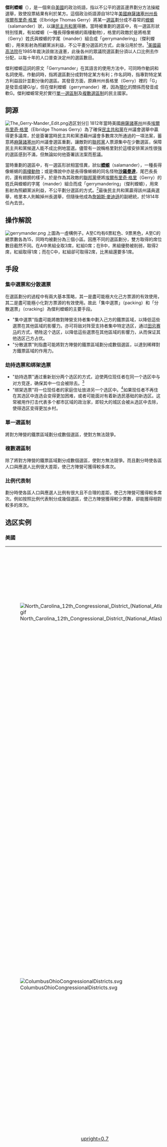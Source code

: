 {{noteTA
|G1=USState
|1=zh-cn:格里;zh-tw:傑利;
|2=zh:埃爾布里奇;zh-tw:艾布瑞基;
}}
{{outdated|time=2019-6-28}}
{{Politics}}
'''傑利蠑螈'''（{{lang-en|Gerrymander}}），是一個來自[[美國|美國]]的政治術語，指以不公平的選區邊界劃分方法操縱選舉，致使投票結果有利於某方。這個政治術語源自1812年[[美國|美國]][[麻薩諸塞州|麻薩諸塞州]][[州長|州長]][[埃爾布里奇·格里|埃爾布里奇·格里]]（Elbridge Thomas Gerry）將某一[[選區|選區]]劃分成不尋常的[[蠑螈|蠑螈]]（salamander）狀，以讓[[民主共和黨|民主共和黨]]得勝。當時被重劃的選區中，有一選區形狀特別怪異，有如蠑螈（一種長得像蜥蜴的兩棲動物），格里的政敵於是將格里（Gerry）姓氏與蠑螈的字尾（mander）組合成「gerrymandering」（傑利蠑螈），用來影射為照顧黨派利益，不公平畫分選區的方式，此後沿用於世。<ref>{{cite news|url=http://udn.com/news/story/9804/1684683|title=何謂傑利蠑螈|newspaper=聯合新聞網|date=2016-05-10|accessdate=2016-10-19|archive-date=2020-06-16|archive-url=https://web.archive.org/web/20200616174337/https://udn.com/news/story/9804/1684683|dead-url=no}}</ref>[[美國最高法院|美國最高法院]]在1985年裁決該做法違憲，此後各州的眾議院選區劃分須以人口比例去作分配，以每十年的人口普查決定州的選區數目。

傑利蠑螈這詞的原文「Gerrymander」在其語言的使用方法中，可同時作動詞和名詞使用。作動詞時，指將選區劃分成對特定某方有利；作名詞時，指專對特定某方利益設計並劃分後的選區。其發音方面，原麻州州長格里（Gerry）裡的「G」是發音成硬G/g/，但在傑利蠑螈（gerrymander）裡，因為[[顎化|顎化]]的關係而發音成軟G。傑利蠑螈常見於實行[[單一選區制|單一選區制]]及[[複數選區制|複數選區制]]的民主國家。

==詞源==
[[File:The_Gerry-Mander_Edit.png|thumb]]选区划分]]
1812年當時美國[[麻薩諸塞州|麻薩諸塞州]]州長[[埃爾布里奇·格里|埃爾布里奇·格里]]（Elbridge Thomas Gerry）為了確保[[民主共和黨|民主共和黨]]在州議會選舉中贏得更多議席，於是簽署當時民主共和黨憑藉州議會多數席次所通過的一項法案，蓄意將[[麻薩諸塞州|麻薩諸塞州]]的州議會選區重劃，讓敵對的[[聯邦黨|聯邦黨]]人票源集中在少數選區，保障民主共和黨候選人能不成比例地當選。儘管有一說稱格里對於這樣安排黨派性很強的選區感到不滿，但無論如何他簽署該法案而惹議。

當時重劃的選區中，有一選區形狀相當怪異，狀似'''[[蠑螈|蠑螈]]'''（salamander），一種長得像蜥蜴的[[兩棲動物|兩棲動物]]；或是傳說中亦是長得像蜥蜴的同名怪物'''[[沙羅曼達|沙羅曼達]]'''，尾巴長長的，還有翅膀的樣子。於是作為其政敵的[[聯邦黨|聯邦黨]]便將[[埃爾布里奇·格里|埃爾布里奇·格里]]（Gerry）的姓氏與蠑螈的字尾（mander）組合而成「gerrymandering」（傑利蠑螈），用來影射為照顧黨派利益，不公平劃分選區的方式。<ref>{{cite news|url=http://www.epochtimes.com/b5/5/5/22/n930310.htm|title=避免傑利蠑螈 立委選區重劃是重大考驗|newspaper=大紀元|date=2005-05-22|accessdate=2016-10-19|archive-date=2020-06-16|archive-url=https://web.archive.org/web/20200616174350/https://www.epochtimes.com/b5/5/5/22/n930310.htm|dead-url=no}}</ref>最後民主共和黨贏得該州議員選舉，格里本人則輸掉州長選舉，但隨後他成為[[詹姆斯·麥迪遜|詹姆斯·麥迪遜]]的副總統，於1814年任內去世。

==操作解說==
{{Main|可塑性面积单元问题}}
[[File:gerrymander.png|center]]
上圖為一虛構例子。A至C均有6票紅色、9票黑色，A至C的總票數各為15，同時均被劃分為三個小區。因應不同的選區劃分，雙方取得的席位數目截然不同。在A中黑組全取3席，紅組0席；在B中，黑組優勢被削弱，取得2席，紅組取得1席；而在C中，紅組卻可取得2席，比黑組還要多1席。

== 手段 ==
=== 集中選票和分散選票 ===
在選區劃分的過程中有兩大基本策略，其一是盡可能極大化己方票源的有效使用，其二是盡可能極小化對方票源的有效使用。故此「集中選票」（packing）和「分散選票」（cracking）為傑利蠑螈的主要手段。

* "集中選票"指盡可能將敵對陣營支持者集中劃入己方的鐵票區域，以降低這些選票在其他區域的影響力。亦可将敌对阵营支持者集中特定选区，通过[[田忌赛马|田忌赛马]]的方式，牺牲这个选区，以降低這些選票在其他區域的影響力，从而保证其他选区己方占优。
* "分散選票"則指盡可能將對方陣營的鐵票區域劃分成數個選區，以達到稀釋對方鐵票區域的作用力。

===劫持选票和绑架选票===
* "劫持选票"通过重新划分两个选区的方式，迫使两位现任者在同一个选区中与对方竞逐，确保其中一位会被除去。<ref name="ProP20111102">{{cite web |title=Redistricting, a Devil’s Dictionary |first1=Olga |last1=Pierce |first2=Jeff |last2=Larson |first3=Lois |last3=Beckett |url=https://www.propublica.org/article/redistricting-a-devils-dictionary |date=November 2, 2011 |publisher=[[ProPublica|ProPublica]] |accessdate=2017-12-25 |archive-date=2020-12-17 |archive-url=https://web.archive.org/web/20201217215905/https://www.propublica.org/article/redistricting-a-devils-dictionary |dead-url=no }}</ref>
* "绑架选票"将一位现任者的家庭住址放进另一个选区中。<ref name="ProP20111102"/>如果现任者不再住在其选区中连选会变得更加困难，或者可能面对有着新选民基础的新选区。这常被用作打击代表多个都市区域的政治家，即较大的城区会被从选区中去除，使得选区变得更加乡村。

===單一選區制===
將對方陣營的鐵票區域劃分成數個選區，使對方無法競爭。

===複數選區制===
除了將對方陣營的鐵票區域劃分成數個選區，使對方無法競爭。而且劃分時使各區人口與應選人比例很大差距，使己方陣營可獲得較多席次。

===比例代表制===
劃分時使各區人口與應選人比例有很大且不合理的差距，使己方陣營可獲得較多席次。例如按照比例代表制分成幾個選區，使己方陣營獲得較少票數，卻能獲得相對較多的席次。

==选区实例==
=== 美國 ===
{{main|美國傑利蠑螈}}
{| class="wikitable"
|-
|[[File:North_Carolina_12th_Congressional_District_(National_Atlas).gif|frameless]]
|[[北卡罗来纳州第十二國會選區|北卡罗来纳州第十二國會選區]]在2003年至2016年间是"集中选票"的一个例子。这个选区中的居民主要是投票给民主党人的非裔美国人。
|-
|
|[[加利福尼亞州第二十三國會選區|加利福尼亞州第二十三國會選區]]被设计成按比例分割民主党的选民，处于一条狭长的海岸中，是一个"集中选票"式的选区划分例子。该选区在2010年人口普查后由加利福尼亚的无党派委员会重新绘划，不再遵照原有的边界。
|-
|[[File:ColumbusOhioCongressionalDistricts.svg|frameless]]
|一个"分散选票"式的选区划分例子。位于地图中央的[[富兰克林县_(俄亥俄州)|富兰克林县]]中，[[Columbus,_Ohio|俄亥俄州哥伦布]]集中的都市(也是主要支持自由派民主党的)区域，被一分为三，每块都被接上主要是投票给共和党的保守派的[[市郊|市郊]]，且在选票数上被其淹没。
|-
|style="text-align:center"|[[File:CA_11thCD_clip.png|upright=0.7]]
|[[加利福尼亞州第十一國會選區|加利福尼亞州第十一國會選區]]被划分成对它当时的现任共和党代表有利。该选区在2010年人口普查后被重新绘划。
|-
|[[File:California_District_38_2004.png|frameless]]
|两党现任者傑利蠑螈制造了[[加利福尼亞州第三十八國會選區|加利福尼亞州第三十八國會選區]]，[[Democratic_Party_(United_States)|民主党]]人{{le|Grace Napolitano}}的住址，她在2004年选举中自动当选。该选区在2010年人口普查后由加利福尼亚的无党派委员会重新绘划。
|-
|[[File:TX22_109.gif|frameless]]
|[[2003_Texas_redistricting|德克萨斯州在2003年争议性的划分选区]]使[[共和党人|共和党人]] [[Tom_DeLay|Tom DeLay]]在第22号选区当选。
|-
|[[File:CA_Senate_2008.png|upright=0.7]]
|[[加州参议院|加州参议院]]选区在南加州的怪异形状(2008) 招致了杰利蝾螈的批评。
|-
|[[File:Illinois_District_4_2004.png|frameless]]
|[[伊利诺伊州第四國會選區|伊利诺伊州第四國會選區]]耳罩般的形状将两块西班牙裔区域集中起来，只在[[294号州际公路|294号州际公路]]沿线保留狭窄的联结。
|-
|[[File:Utah's_2nd_congressional_district.gif|frameless]]
|自从民主党人[[吉姆·馬特森|吉姆·馬特森]]在2000年当选后，犹他州立法院重划了[[猶他州第二國會選區|第二國會選區]]以扶助未来的共和党多数地位。主要支持民主党的[[盐湖城|盐湖城]]，被与主要支持共和党的犹他州东部和南部通过一条穿过[[犹他县|犹他县]]的狭长地带连接起来。尽管如此，馬特森仍然连任。2011年，立法院创建了新的国会选区，将保守的乡村地区与更加都市的区域合并来冲淡民主党选票。
|-
|[[File:Illinois's_17th_congressional_district.gif|frameless]]
|在州西部的[[伊利諾州第十七國會選區|伊利諾州第十七國會選區]]被傑利蠑螈，主要的都市中心被联结起来，且[[迪凯特_(伊利诺伊州)|迪凯特]]被包含在内，虽然它几乎与主要选区相分离。2013年被重划。
|-
|[[File:Maryland_US_Congressional_District_3_(since_2013).tif|thumb]]
|在2014年，[[华盛顿邮报|华盛顿邮报]]将[[馬里蘭州第三國會選區|馬里蘭州第三國會選區]]列入全美前十个杰利蝾螈现象最严重的州。<ref name=":02">{{Cite news|url=https://www.washingtonpost.com/news/wonk/wp/2014/05/15/americas-most-gerrymandered-congressional-districts/|title=America's most gerrymandered congressional districts|last=Ingraham|first=Christopher|date=2014-05-15|work=Washington Post|access-date=2018-03-29|language=en-US|issn=0190-8286|archive-date=2020-12-03|archive-url=https://web.archive.org/web/20201203112914/https://www.washingtonpost.com/news/wonk/wp/2014/05/15/americas-most-gerrymandered-congressional-districts/|dead-url=no}}</ref> 选区划分偏向[[民主党人|民主党人]]。当前马里兰州第三选区代表[[John_Sarbanes|John Sarbanes]]提议的关于[[美利坚合众国选举改革|美国选举改革]]的[[For_the_People_Act_of_2019|For the People Act of 2019]]即着眼于杰利蝾螈，[[美国选举权|选举权利]]和其他问题。<ref>{{Cite web|url=https://www.congress.gov/bill/116th-congress/house-bill/1|title=H.R.1 - 116th Congress (2019-2020): To expand Americans' access to the ballot box, reduce the influence of big money in politics, and strengthen ethics rules for public servants, and for other purposes.|last=Sarbanes|first=John|date=2019-01-03|website=www.congress.gov|archive-url=https://web.archive.org/web/20190107072326/https://www.congress.gov/bill/116th-congress/house-bill/1|archive-date=2019-01-07|dead-url=no|access-date=2019-01-06}}</ref><ref>{{cite web|url=https://www.govtrack.us/congress/bills/116/hr1|title=H.R. 1 (116th)|author=116th Congress (2019)|date=January 3, 2019|work=Legislation|publisher=GovTrack.us|accessdate=March 7, 2019|quote=For the People Act of 2019|archive-date=2020-12-09|archive-url=https://web.archive.org/web/20201209022031/https://www.govtrack.us/congress/bills/116/hr1|dead-url=no}}</ref>
|-
|[[File:North_Carolina_US_Congressional_District_4_(since_2017).tif|thumb]]
|[[北卡羅來納州第四國會選區|北卡羅來納州第四國會選區]]劃分不當<ref name=":02"/> 2017年被重劃。
|}

=== 其他國家 ===
{| class="wikitable"
|-
|<br>[[File:Balakong_DUN_map.svg|thumb]]
|自反对党（即[[人民联盟_(马来西亚)|民联]]）执政马来西亚[[雪兰莪|雪兰莪]]后（吉隆坡的外围州属）后，[[马来西亚选举委员会|马来西亚选举委员会]]通过重新划分选区以帮助执政党通过分散选票（如图）或集中选票（如位于雪兰莪，全国最大的{{pc|白沙罗}}选区拥有超过15万选民，和约百公里以外的全国最小选区{{pc|布城}}相比是它的6倍）。重新划分后的选区使得城市凝聚力式微。其中图中加影（Kajang）选区将[[加影市|加影市]]的大部分地区划入一区，和无拉港（Balakong）及双溪拉玛（Sungai Ramal）属于{{pc|万宜}}国会选区。而杜顺大（Dusun Tua）和士毛月（Semenyih）则为加影外围乡村地区，并同时属{{pc|乌鲁冷岳}}国会选区，而再划分之前加影属于此选区。这样做使得以城市选票为主的反对党只能赢得左边的万宜，而右边的乌鲁冷岳则很有可能由执政党[[国阵|国阵]]赢得，除非乡村选民转变支持反对党。不过在2018年大选，反对党[[希望联盟|希望联盟]]凭借约五分之一的马来选民票转移反对党，使得杰利蝾螈无法发挥效用。
|}

== 各地案例 ==
=== 美國 ===
[[美國|美國]]的[[美國眾議院|国会众议院]]以及州议会選區劃分大致按人口的比例進行選區劃分，而各州的眾議院選區劃分須以人口比例去分配，同時容許各州議會按選舉結果去進行選區劃分（不是由聯邦政府定奪選區）。選區劃分使[[兩黨制|兩黨制]]得以鞏固，並確保[[共和黨_(美國)|共和黨]]和[[民主黨_(美國)|民主黨]]兩大黨維持主導地位。

每十年的人口普查及選舉結果均會影響未來十年的選區劃分，例如在[[2010年美國中期選舉|2010年美國中期選舉]]，共和黨勝出國會眾議院選舉，並取得31個州的執政權以及州議會；同年亦是人口普查，該年的選區重劃改變選舉人票的各州比例，被認為可以確保共和黨在未來十年主導美國政治、在選舉前佔絕對優勢，民主黨則在[[加州|加州]]和[[紐約州|紐約州]]等佔絕對優勢的地區進行選區劃分。選區劃分使每兩年舉行的眾議院選舉，不少選區實際上在選舉舉行前已可預知選舉結果。這也導致得票和議席不相等的情況，如[[2018年美國中期選舉|2018年美國中期選舉]]，共和黨在[[威斯康辛州|威斯康辛州]]僅取得45%的選票但嬴得63%的議席。

2021年3月22日，[[自由之家|自由之家]]发布特别报告指出，美国的选举制度使得两大党以外的任何[[第三勢力|第三勢力]]难以成为可行的替代选择，从而为美国越来越严重的[[政治极化|政治极化]]奠定基础；傑利蠑螈对美国政治产生了最具腐蚀性和最急剧的影响，意味着立法者可以选择选民，从而使得党内初选成为现任民选官员的真正竞争，而出来投票的通常都是坚定的党派拥护者；这种情况鼓励候选人采取更极端立场，并逐渐偏离[[中间路线|中间路线]]<ref>{{cite web | author=方冰 | url=https://www.voachinese.com/a/freedom-house-urges-reform-of-us-democracy-20210325/5828716.html | title=自由之家呼吁改善美国民主 “别让专制政权借此妄称他们的制度更优越” | publisher=[[美國之音|美國之音]]中文網 | date=2021-03-26 | accessdate=2021-05-29 | quote= | archive-date=2021-06-02 | archive-url=https://web.archive.org/web/20210602222315/https://www.voachinese.com/a/freedom-house-urges-reform-of-us-democracy-20210325/5828716.html | dead-url=no }}</ref>。

=== 英國 ===
{{see also|雪莉·波特}}
[[英國下議院|英國下議院]]除了重新劃分選區之外，還可透過遷移選民的方法，將己方支持者大量納入對自己有利的固有選區中，細小選區劃分使[[兩黨制|兩黨制]]得以鞏固，並確保[[保守黨_(英國)|保守黨]]和[[工黨_(英國)|工黨]]兩大黨維持議會的主導地位。選區劃分使五年內舉行的下議院選舉，不少選區在選舉舉行前已可預知選舉結果，大選中逾五百席期分別被保守党及工党占有。

這案例發生在1990年代的[[英國|英國]][[西敏市|西敏市]]，當時[[保守黨_(英國)|保守黨]]執政的地方政府，市議會主席[[雪莉·波特|雪莉·波特]]（Dame Shirley Porter）和其他市議員策劃並執行了一個社區政策，將該市內的[[公共房屋|公共房屋]]出售給有意支持該黨的人民，以支援保守黨的[[邊緣選區|邊緣選區]]，使保守黨贏得1990年西敏市市議會選舉。其後因人口不尋常流動使其他議員及反對陣營有所懷疑，並告上法庭要求審核該社區政策是否合法，雪莉及其餘5人最終被判有罪。

=== 愛爾蘭 ===
1980年代以前，[[愛爾蘭|愛爾蘭]]的選區劃分方案並非由一個獨立委員會負責，而是由政府內部直接決定。故此早期當權的政治人物被抨擊是利用傑利蠑螈而得益。1947年，愛爾蘭由[[愛爾蘭共和黨|共和黨]]執政，但新興政黨Clann na Poblachta迅速崛起形成威脅。當時的[[埃蒙·迪·華理拉|埃蒙·迪·華理拉]]政府提出《1947年選舉法（修正案）》，將選區從138個增加到147個。接下來1948年2月的大選中，Clann na Poblachta只取得了10個議席，與他們獲得的得票率不成比例。<ref name="coogan637">Tim Pat Coogan, ''De Valera: Long Fellow, Long Shadow'' (Hutchinson, London, 1993) hardback. page 637 ISBN 0-09-175030-X</ref>

1970年代中，地方政府部長詹姆斯·塔利（James Tully）企圖將選區重新劃分，以確保[[愛爾蘭統一黨|统一党]]（Fine Gael）和[[愛爾蘭工黨|工党]]（Labour Party）组成的执政聯盟能贏得議會多數。可惜策略失敗，執政黨最終輸掉1977年的大選。事後出現塔利蠑螈（Tullymandering）一詞，意指失敗版本的傑利蠑螈（gerrymandering）。

=== 加拿大 ===
2006年[[加拿大|加拿大]][[愛德華王子島|愛德華王子島]]省政府決定放棄採用由獨立委員會起草的選舉地圖；相反執政黨黨團自行設計並採納了新的選區劃分計劃，從而引起爭議。[[反對黨|反對黨]]及媒體皆抨擊省長使用傑利蠑螈，以操縱選舉結果。與此同時，政府所採用的劃分方案，確保現任立法議會的執政黨黨員都能分配到一個小區去競選連任。儘管如此，20名現任黨員中只有7名能於2007年選舉中再次當選。<ref>[http://www.cbc.ca/canada/prince-edward-island/story/2006/11/16/binns-fall.html?ref=rss "No Christmas election: Binns"]. [[cbc.ca|cbc.ca]], 16 November 2006. {{Wayback|url=http://www.cbc.ca/canada/prince-edward-island/story/2006/11/16/binns-fall.html?ref=rss |date=20090702191517 }}</ref>

===马来西亚===
自从1957年独立以来，马来西亚国内一直存在着杰利蝾螈的做法。执政联盟（[[国阵|国阵]]）被指控通过选举委员会修改选区边界来巩固政权。2013年選舉，国阵获得马来西亚下议院60％的席位，尽管普选票只有47％。<ref>{{cite news|date=9 August 2014|title=What’s Malay for gerrymandering?|url=http://www.economist.com/news/asia/21611139-years-delineation-electoral-boundaries-will-determine-future-malaysian-politics-whats|newspaper=The Economist|location=Kuala Lumpur|accessdate=9 November 2014|archive-date=2018-03-31|archive-url=https://web.archive.org/web/20180331112025/https://www.economist.com/news/asia/21611139-years-delineation-electoral-boundaries-will-determine-future-malaysian-politics-whats|dead-url=no}}</ref> 自1974年以来，不合理分配制度就一直被使用，当时的霹雳州最多选民人数的议席是最少选民人数的议席的十几倍。<ref>{{cite web |url=http://ongkianming.com/2013/07/19/press-statement-malaysia-among-the-most-malapportioned-countries-in-the-world/ |title=Malaysia among the most malapportioned countries in the world |last=Yang Berhomat Dr. Ong |first=Kiang Ming MP |date=2013-07-19 |accessdate=2016-02-19 |archive-date=2017-07-02 |archive-url=https://web.archive.org/web/20170702171727/http://ongkianming.com/2013/07/19/press-statement-malaysia-among-the-most-malapportioned-countries-in-the-world/ |dead-url=no }}</ref>在马来西亚半岛2018年最新的选区划分中，杰利蝾螈变得更加严重，尤其以雪兰莪和吉隆坡最为严重，将使执政党只需要最少16.5%的普选票就可执政。<ref>{{cite news|url=http://www.sinchew.com.my/node/1742180|title=净选盟2.0分析选区重划报告·获16.5%普选票可执政|date=2018-04-03|publisher=[[星洲网|星洲网]]|accessdate=2018-04-22|archive-date=2018-08-14|archive-url=https://web.archive.org/web/20180814120333/http://www.sinchew.com.my/node/1742180|dead-url=no}}</ref>

===新加坡===
近幾十年來，批評者指責執政的[[人民行動黨|人民行動黨]]（PAP）採取不公平的選舉做法，以維持新加坡議會的多數席位。抱怨中包括政府使用傑利蠑螈。<ref>[[Channel_NewsAsia|Channel NewsAsia]], "More detailed explanation needed to fend off gerrymandering claims: Analysts", 3 August 2015. http://www.channelnewsasia.com/news/singapore/more-detailed-explanation/2007228.html {{Webarchive|url=https://web.archive.org/web/20150728004300/http://www.channelnewsasia.com/news/singapore/more-detailed-explanation/2007228.html |date=28 July 2015 }}</ref>當中選舉署是新加坡總理領導下的行政部門的一部分，而不是一個獨立的機構。<ref>[http://www.pmo.gov.sg/AboutPMOffice/OurDepartments/ Prime Minister's Office], Our Departments {{webarchive |url=https://web.archive.org/web/20080607102642/http://www.pmo.gov.sg/AboutPMOffice/OurDepartments/ |date=7 June 2008 }}</ref>批評者指責它賦予執政黨權力，根據以往選舉的民意調查結果，通過選舉工程來決定投票區和投票地點。<ref>[https://books.google.com/books?id=ve4vY9ZosRMC&pg=PA81&lpg=PA81&dq=Electoral+engineering+in+Singapore&resnum=1&ct=result Electoral Engineering: Voting Rules and Political Behavior] {{Wayback|url=https://books.google.com/books?id=ve4vY9ZosRMC&pg=PA81&lpg=PA81&dq=Electoral+engineering+in+Singapore&resnum=1&ct=result |date=20220415140350 }}, Pippa Norris</ref>

反對黨成員聲稱，[[集选区|集選區制]]是“選區劃分的同義詞”，並指出在反對黨在選舉中獲得比其他選區高的得票率後，選舉部門便在下屆選舉拆散靜山集選區和友諾士集選區，並將選民重新分配到其他選區。<ref>{{cite news |last1=Lim |first1=Lydia |last2=Hussain |first2=Zakir |date=2 August 2008 |title=Insight: GRCs: 20 years on |url=https://wpsn.wordpress.com/2008/08/02/st-02-08-2008/ |newspaper=Straits Times |location=Singapore |access-date=8 August 2015 |archive-date=2021-03-08 |archive-url=https://web.archive.org/web/20210308101536/https://wpsn.wordpress.com/2008/08/02/st-02-08-2008/ }}</ref>

=== 菲律賓 ===
[[菲律賓|菲律賓]]的選區最初是根據1987年憲法委員會制定的《[[菲律賓憲法|菲律賓憲法]]》而劃分的，但憲法亦同時賦予[[菲律賓國會|菲律賓國會]]有重新劃分選區的權力。一旦一個地方的居民數目達到25萬，國會便能在這裡新增一個選區。這樣國會議員通過在新增選區的過程中施加壓力，把舊區的人口遷移至目標地區，使該地區成為新的選區。 隨著菲律賓人口增加，在1987年最初創立的200個選區之上，選區又被新增了34個。以[[南甘馬粦省|南甘馬粦省]]為例，該省原先只有2個選區，後來被重新劃分作3個選區，而其中一個選區事實上未達25萬的人口最低要求。<ref>{{cite news |url=http://www.philstar.com/nation/558593/noynoy-hits-creation-camarines-sur-district-dato |title=Noynoy hits creation of Camarines Sur district for Dato |date=2010-03-18 |work=The Philippine Star |accessdate=2016-10-19 |archive-date=2017-09-06 |archive-url=https://web.archive.org/web/20170906195015/http://www.philstar.com/nation/558593/noynoy-hits-creation-camarines-sur-district-dato |dead-url=no }}</ref>這個做法被批評為傑利蠑螈，用以使有關政黨從中得益。不過，菲律賓的政黨以地方政團为主，因選區數目多，單一政黨難以在全國建立勢力範圍，需要联合執政。

=== 中華民國 ===
{{Main|南綠北藍}}
*[[新北市第十二選舉區_(立法委員)|新北市立法委員第十二選舉區]]：{{where}}受基隆市所分隔，僅以汐止區連結兩端。
*[[臺中市第一選舉區_(立法委員)|台中市立法委員第一選舉區]]：選區內最南的梧棲區，其市區明顯距沙鹿市區較近，且依據輪廓及交通易達性綜合考量下，應當屬第二選區，但因其選舉版圖結構考量之故被劃入第一選區。
*[[臺中市第二選舉區_(立法委員)|台中市立法委員第二選舉區]]：跨越屯區及海線地區，僅以烏日區連結兩端，兩選舉區均為形狀細長，實際於選區內移動上困難的選區。
*[[臺中市第三選舉區_(立法委員)|台中市立法委員第三選舉區]]：后里與神岡、大雅及潭子間，隔了屬第八選區的豐原區，且四區中僅后里位於大甲溪以北，且后里市區距其他三區的市區已有逾十公里之遙，而大雅、神岡及潭子，市區最遠亦不逾八公里。
[[中華民國|中華民國]][[立法委員|立法委員]]選舉區每十年重劃一次，[[蔡英文政府|蔡英文政府]]上臺後主導2020年選區重劃方案，[[民主進步黨|民主進步黨]]佔有優勢的臺南市選區增為6席，並打破原縣市界，將國民黨票源的東區拆分編進2個選區。國民黨臺南市黨部主委[[謝龍介|謝龍介]]批評將一個行政區劃分為2選區破壞完整性及公平性。<ref>{{Cite web |url=https://udn.com/news/story/10958/3016205?from=udn-referralnews_ch2artbottom |title=南市立委選區劃分 謝龍介痛批：民進黨擺明6席全要 |accessdate=2018-06-23 |archive-date=2018-04-30 |archive-url=https://web.archive.org/web/20180430115308/https://udn.com/news/story/10958/3016205?from=udn-referralnews_ch2artbottom|dead-url=no }}</ref>

另外的例子，[[新北市|新北市]][[板橋區_(台灣)|板橋區]]在2005年的板橋市長選區劃分，若照當地的戶政事務所採南北向切分區，則東側選區泛藍泛綠形成均勢；但選區最後採東西向切，使得兩選區都變成泛藍較多的局面。<ref>{{Cite web |url=https://mapstalk.blogspot.tw/2008/01/blog-post_19.html |title=地圖會說話-橫切縱切大不同 |accessdate=2018-05-04 |archive-date=2018-05-04 |archive-url=https://web.archive.org/web/20180504225301/https://mapstalk.blogspot.tw/2008/01/blog-post_19.html |dead-url=no }}</ref>

===香港===
香港的區議會選區在1999年起沿用[[單議席單票制|單議席單票制]]多年，選區的劃分往往會起爭議。最典型的例子之一是2007年的[[深水埗區議會|深水埗區議會]]，南昌街一帶的選區出現大重整。屬於民主派的[[南昌東|南昌東]]選區被一分為四，分入石硤尾、[[南昌北_(選區)|南昌北]]、[[南昌南|南昌南]]和南山選區。當中南山選區的新增部分和原有部分其實相隔一座小山。同區的大坑東及又一村選區就分拆，大坑東邨加入原本的南山選區，又一村就加入[[又一居|又一居]]一帶，成為一個純富有人士的選區，被人質疑以階級劃界。[[南昌南|南昌南]]與[[南昌中|南昌中]]之間的劃界甚至細分到以唐樓間的小巷為界。政府當時的選區規劃被不少人質疑別有用心。結果民主派在這一系列改動中失去不少議席。除了取消了的南昌東一席，還有南昌北和又一村。連民主派本身紮根甚深的南昌中都以些微票數敗給親中候選人，未能重奪因區議員投向民建聯而失去的一席。

此後特區政府也運用此手法於區議會選舉中，意圖透過分割泛民支持較集中的分區來逹至控制各個區議會的親政府議員比例。舉例說：在[[2015年香港區議會選舉#西貢區|2015年]]的[[西貢區議會|西貢區議會]]，多個原來泛民議員當選的選區都被重新劃區，形成是次選區多區出現混戰局面。在汲取經驗後，特區政府將同樣手法用於[[2019年香港區議會選舉|2019年香港區議會選舉]]，引起現任議員抗議及媒體的關注<ref>{{Cite news|title=【政圈風聲】天盛苑反對改劃選區 揭示民建聯實政圓桌新西卡位戰|url=https://www.hk01.com/政情/216386/政圈風聲-天盛苑反對改劃選區-揭示民建聯實政圓桌新西卡位戰|accessdate=2021-01-16|date=2018-07-29|last=彭毅詩|first=林景輝|work=[[香港01|香港01]]|language=zh-HK|archive-date=2020-08-20|archive-url=https://web.archive.org/web/20200820105709/https://www.hk01.com/%E6%94%BF%E6%83%85/216386/%E6%94%BF%E5%9C%88%E9%A2%A8%E8%81%B2-%E5%A4%A9%E7%9B%9B%E8%8B%91%E5%8F%8D%E5%B0%8D%E6%94%B9%E5%8A%83%E9%81%B8%E5%8D%80-%E6%8F%AD%E7%A4%BA%E6%B0%91%E5%BB%BA%E8%81%AF%E5%AF%A6%E6%94%BF%E5%9C%93%E6%A1%8C%E6%96%B0%E8%A5%BF%E5%8D%A1%E4%BD%8D%E6%88%B0|dead-url=no}}</ref><ref>{{Cite news|title=【區議會選舉】京士柏選區消失4千人 選管會低估人口有古惑？|url=https://www.hk01.com/政情/216131/區議會選舉-京士柏選區消失4千人-選管會低估人口有古惑|accessdate=2021-01-16|date=2018-07-28|last=莊恭南|work=香港01|language=zh-HK|archive-date=2020-08-20|archive-url=https://web.archive.org/web/20200820114946/https://www.hk01.com/%E6%94%BF%E6%83%85/216131/%E5%8D%80%E8%AD%B0%E6%9C%83%E9%81%B8%E8%88%89-%E4%BA%AC%E5%A3%AB%E6%9F%8F%E9%81%B8%E5%8D%80%E6%B6%88%E5%A4%B14%E5%8D%83%E4%BA%BA-%E9%81%B8%E7%AE%A1%E6%9C%83%E4%BD%8E%E4%BC%B0%E4%BA%BA%E5%8F%A3%E6%9C%89%E5%8F%A4%E6%83%91|dead-url=no}}</ref>。

2021年4月，隨著[[2021年香港政治制度改革|選舉制度改革]]，[[香港立法會|立法會]]選區被重新劃分<ref>{{Cite news|title=修改選舉制度｜地方直選新10區分割元朗、沙田、黃大仙|url=https://m.mingpao.com/ins/%E7%86%B1%E9%BB%9E/article/20210413/s00024/1618308385817/%E4%BF%AE%E6%94%B9%E9%81%B8%E8%88%89%E5%88%B6%E5%BA%A6-%E5%9C%B0%E6%96%B9%E7%9B%B4%E9%81%B8%E6%96%B010%E5%8D%80-%E5%88%86%E5%89%B2%E5%85%83%E6%9C%97-%E6%B2%99%E7%94%B0-%E9%BB%83%E5%A4%A7%E4%BB%99|accessdate=2021-04-15|date=2021-04-13|work=[[明報|明報]]|language=zh-HK|archive-date=2021-04-15|archive-url=https://web.archive.org/web/20210415144954/https://m.mingpao.com/ins/%E7%86%B1%E9%BB%9E/article/20210413/s00024/1618308385817/%E4%BF%AE%E6%94%B9%E9%81%B8%E8%88%89%E5%88%B6%E5%BA%A6-%E5%9C%B0%E6%96%B9%E7%9B%B4%E9%81%B8%E6%96%B010%E5%8D%80-%E5%88%86%E5%89%B2%E5%85%83%E6%9C%97-%E6%B2%99%E7%94%B0-%E9%BB%83%E5%A4%A7%E4%BB%99|dead-url=no}}</ref>，由於部分選區打破原有十八區分界，以至將離島區劃入港島的選區內，引起部分市民質疑<ref>{{Cite web|title=討論不值得討論的選區分界|url=https://www.thestandnews.com/politics/%E8%A8%8E%E8%AB%96%E4%B8%8D%E5%80%BC%E5%BE%97%E8%A8%8E%E8%AB%96%E7%9A%84%E9%81%B8%E5%8D%80%E5%88%86%E7%95%8C/|accessdate=2021-04-15|date=2021-04-14|author=[[梁啟智|梁啟智]]|work=[[立場新聞|立場新聞]]|language=zh-HK|archive-date=2021-04-25|archive-url=https://web.archive.org/web/20210425060624/https://www.thestandnews.com/politics/%E8%A8%8E%E8%AB%96%E4%B8%8D%E5%80%BC%E5%BE%97%E8%A8%8E%E8%AB%96%E7%9A%84%E9%81%B8%E5%8D%80%E5%88%86%E7%95%8C/|dead-url=no}}</ref>。

== 參見 ==
{{Portal box|美国|政治}}
* [[可塑性面积单元问题|-{zh-cn:可塑性面积单元问题; zh-tw:可調整地區單元問題;}-]]
* [[選舉舞弊|選舉舞弊]]

== 参考文献 ==
{{Reflist|30em}}

== 外部链接 ==
{{Wiktionary|gerrymander}}

[[Category:美国政治术语|Category:美国政治术语]]
[[Category:英语词语|Category:英语词语]]
[[Category:選舉舞弊|Category:選舉舞弊]]
[[Category:政治術語|Category:政治術語]]
